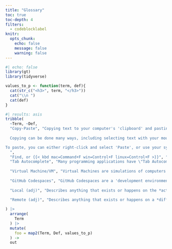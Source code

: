 ```yaml
---
title: "Glossary"
toc: true
toc-depth: 4
filters: 
  - codeblocklabel
knitr: 
  opts_chunk: 
    echo: false
    message: false
    warning: false
---
```


```r
#| echo: false
library(gt)
library(tidyverse)
```

```r
values_to_p <- function(term, def){
  cat(str_c("<h3>", term, "</h3>"))
  cat("\\n ")
  cat(def)
}
```

```r
#| results: asis
tribble(
  ~Term, ~Def,
  "Copy-Paste", "Copying text to your computer's 'clipboard' and pasting it into another location. 
  
  Copying can be done many ways, including selecting text with your mouse, right-clicking then selecting 'copy', by selecting text and using your computer's 'hotkey' for copying ({{< kbd mac=Command+C win=Control+C, linux=Control+C >}}), or, in the course documents, by clicking on the 'copy' icon in most code chunks.

To paste, you can either right-click and select 'Paste', or use your system's 'hotkey' ({{< kbd mac=Command+V win=Control+V linux=Control+V >}}).
  ",
  "Find, or {{< kbd mac=Command+F win=Control+F linux=Control+F >}}", "You can find text in most pages or documents by either typing {{< kbd mac=Command+F win=Control+F linux=Control+F >}}, then typing in the text you want to find in the dialogue box that pops up.",
  "Tab Autocomplete", "Many programming applications have \"Tab Autocomplete\" suggestions that allow you to type in just a few letters of the command, function, or variable you want to use, and then hit {{< kbd Tab >}}.",
  
  "Virtual Machine/VM", "Virtual Machines are simulations of computers. It's like having an encapsulated computer, running its own operating system and programs, that borrows memory and computing resources from computers it's running on.",
  
  "GitHub Codespaces", "GitHub Codespaces are a 'development environment', running on a [Virtual Machine](#virtual-machine-vm). They're like mini computers you can access through your web browser that get created just for the repository you launch one in. The actual memory and computation are being run on GitHub's physical computers.",
  
  "Local (adj)", "Describes anything that exists or happens on the *actual* device you're interacting with. For example, if you have a Microsoft Word document on your computer that ends in .docx, it is probably 'local' (even if theres a ['remote'](#remote-adj) copy somewhere). These days, it's not always obvious if things happen locally or remotely. If you have a phone that does facial recognition on pictures you take, if the facial recognition program runs *on* your phone, it's 'local'. But if the picture needs to get uploaded to Apple or Google first, then the facial recognition is 'remote'.",
  
  "Remote (adj)", "Describes anything that exists or happens on a *different* device than the one you're interacting with. For example, if you edit a Google Doc, the actual document is stored on a Google computer, not on the device you're editing."

) |>
  arrange(
    Term
  ) |>
  mutate(
    foo = map2(Term, Def, values_to_p)
  ) ->
  out
```
